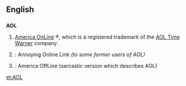 ==English==

==={{Initialism}}===
'''AOL'''
# [[w:America Online|America OnLine]] &reg;, which is a registered trademark of the [[w:AOL Time Warner|AOL Time Warner]] company.
# {{slang}}: Annoying Online Link ''(to some former users of AOL)''
# {{slang}}: America OffLine (sarcastic version which describes AOL)

[[et:AOL]]
